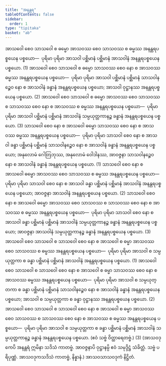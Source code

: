 ```yaml
---
title: "အနန္တရ"
tableOfContents: false
sidebar:
  order: 1
type: "tipitaka"
basket: "ab"
---
```



<DynamicBreadcrumb />

<Division number="112">

<Paragraph number="1268">
အာသဝေါ စေဝ သာသဝေါ စ ဓမ္မော အာသဝဿ စေဝ သာသဝဿ စ ဓမ္မဿ အနန္တရပစ္စယေန ပစ္စယော—  ပုရိမာ ပုရိမာ အာသဝါ ပစ္ဆိမာနံ ပစ္ဆိမာနံ အာသဝါနံ အနန္တရပစ္စယေန ပစ္စယော. (1)
</Paragraph>

<Paragraph number="1269">
အာသဝေါ စေဝ သာသဝေါ စ ဓမ္မော သာသဝဿ စေဝ နော စ အာသဝဿ ဓမ္မဿ အနန္တရပစ္စယေန ပစ္စယော—  ပုရိမာ ပုရိမာ အာသဝါ ပစ္ဆိမာနံ ပစ္ဆိမာနံ သာသဝါနဉ္စေဝ နော စ အာသဝါနံ ခန္ဓာနံ အနန္တရပစ္စယေန ပစ္စယော; အာသဝါ ဝုဋ္ဌာနဿ အနန္တရပစ္စယေန ပစ္စယော. (2)
</Paragraph>

<Paragraph number="1270">
အာသဝေါ စေဝ သာသဝေါ စ ဓမ္မော အာသဝဿ စေဝ သာသဝဿ စ သာသဝဿ စေဝ နော စ အာသဝဿ စ ဓမ္မဿ အနန္တရပစ္စယေန ပစ္စယော—  ပုရိမာ ပုရိမာ အာသဝါ ပစ္ဆိမာနံ ပစ္ဆိမာနံ အာသဝါနံ သမ္ပယုတ္တကာနဉ္စ ခန္ဓာနံ အနန္တရပစ္စယေန ပစ္စယော. (3)
</Paragraph>

</Division>
<Division number="113">

<Paragraph number="1271">
သာသဝေါ စေဝ နော စ အာသဝေါ ဓမ္မော သာသဝဿ စေဝ နော စ အာသဝဿ ဓမ္မဿ အနန္တရပစ္စယေန ပစ္စယော—  ပုရိမာ ပုရိမာ သာသဝါ စေဝ နော စ အာသဝါ ခန္ဓာ ပစ္ဆိမာနံ ပစ္ဆိမာနံ သာသဝါနဉ္စေဝ နော စ အာသဝါနံ ခန္ဓာနံ အနန္တရပစ္စယေန ပစ္စယော; အနုလောမံ ဂေါတြဘုဿ, အနုလောမံ ဝေါဒါနဿ, အာဝဇ္ဇနာ သာသဝါနဉ္စေဝ နော စ အာသဝါနံ ခန္ဓာနံ အနန္တရပစ္စယေန ပစ္စယော. (1)
</Paragraph>

<Paragraph number="1272">
သာသဝေါ စေဝ နော စ အာသဝေါ ဓမ္မော အာသဝဿ စေဝ သာသဝဿ စ ဓမ္မဿ အနန္တရပစ္စယေန ပစ္စယော—  ပုရိမာ ပုရိမာ သာသဝါ စေဝ နော စ အာသဝါ ခန္ဓာ ပစ္ဆိမာနံ ပစ္ဆိမာနံ အာသဝါနံ အနန္တရပစ္စယေန ပစ္စယော; အာဝဇ္ဇနာ အာသဝါနံ အနန္တရပစ္စယေန ပစ္စယော. (2)
</Paragraph>

<Paragraph number="1273">
သာသဝေါ စေဝ နော စ အာသဝေါ ဓမ္မော အာသဝဿ စေဝ သာသဝဿ စ သာသဝဿ စေဝ နော စ အာသဝဿ စ ဓမ္မဿ အနန္တရပစ္စယေန ပစ္စယော—  ပုရိမာ ပုရိမာ သာသဝါ စေဝ နော စ အာသဝါ ခန္ဓာ ပစ္ဆိမာနံ ပစ္ဆိမာနံ အာသဝါနံ သမ္ပယုတ္တကာနဉ္စ ခန္ဓာနံ အနန္တရပစ္စယေန ပစ္စယော; အာဝဇ္ဇနာ အာသဝါနံ သမ္ပယုတ္တကာနဉ္စ ခန္ဓာနံ အနန္တရပစ္စယေန ပစ္စယော. (3)
</Paragraph>

</Division>
<Division number="114">

<Paragraph number="1274">
အာသဝေါ စေဝ သာသဝေါ စ သာသဝေါ စေဝ နော စ အာသဝေါ စ ဓမ္မာ အာသဝဿ စေဝ သာသဝဿ စ ဓမ္မဿ အနန္တရပစ္စယေန ပစ္စယော—  ပုရိမာ ပုရိမာ အာသဝါ စ သမ္ပယုတ္တကာ စ ခန္ဓာ ပစ္ဆိမာနံ ပစ္ဆိမာနံ အာသဝါနံ အနန္တရပစ္စယေန ပစ္စယော. (1)
</Paragraph>

<Paragraph number="1275">
အာသဝေါ စေဝ သာသဝေါ စ သာသဝေါ စေဝ နော စ အာသဝေါ စ ဓမ္မာ သာသဝဿ စေဝ နော စ အာသဝဿ ဓမ္မဿ အနန္တရပစ္စယေန ပစ္စယော—  ပုရိမာ ပုရိမာ အာသဝါ စ သမ္ပယုတ္တကာ စ ခန္ဓာ ပစ္ဆိမာနံ ပစ္ဆိမာနံ သာသဝါနဉ္စေဝ နော စ အာသဝါနံ ခန္ဓာနံ အနန္တရပစ္စယေန ပစ္စယော; အာသဝါ စ သမ္ပယုတ္တကာ စ ခန္ဓာ ဝုဋ္ဌာနဿ အနန္တရပစ္စယေန ပစ္စယော. (2)
</Paragraph>

<Paragraph number="1276">
အာသဝေါ စေဝ သာသဝေါ စ သာသဝေါ စေဝ နော စ အာသဝေါ စ ဓမ္မာ အာသဝဿ စေဝ သာသဝဿ စ သာသဝဿ စေဝ နော စ အာသဝဿ စ ဓမ္မဿ အနန္တရပစ္စယေန ပစ္စယော—  ပုရိမာ ပုရိမာ အာသဝါ စ သမ္ပယုတ္တကာ စ ခန္ဓာ ပစ္ဆိမာနံ ပစ္ဆိမာနံ အာသဝါနံ သမ္ပယုတ္တကာနဉ္စ ခန္ဓာနံ အနန္တရပစ္စယေန ပစ္စယော. (ဧဝံ သဗ္ဗံ ဝိတ္ထာရေတဗ္ဗံ.) (3)
</Paragraph>

<Paragraph number="1277">
(အာသဝဒုကေပိ အနန္တရံ ဣမိနာ သဒိသံ ကာတဗ္ဗံ. အာဝဇ္ဇနာပိ ဝုဋ္ဌာနမ္ပိ ဧဝံ သမုဒ္ဒိဋ္ဌံ သံခိတ္တံ. သဗ္ဗံ ပရိပုဏ္ဏံ. အာသဝဒုကသဒိသံ ကာတဗ္ဗံ, နိန္နာနံ.)

</Paragraph>
</Division>

<Paragraph number="1278" type="center">
အာသဝသာသဝဒုကံ နိဋ္ဌိတံ.
</Paragraph>